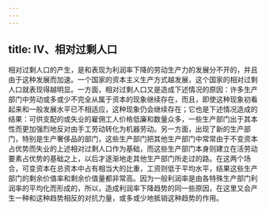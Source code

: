 ```yaml
---
---
---
```

title: IV、相对过剩人口
---




相对过剩人口的产生，是和表现为利润率下降的劳动生产力的发展分不开的，并且由于这种发展而加速。一个国家的资本主义生产方式越发展，这个国家的相对过剩人口就表现得越明显。一方面，相对过剩人口又是造成下述情况的原因：许多生产部门中劳动或多或少不完全从属于资本的现象继续存在，而且，即使这种现象初看起来和一般发展水平已不相适应，这种现象仍会继续存在；它也是下述情况造成的结果：可供支配的或失业的雇佣工人价格低廉和数量众多，一些生产部门出于其本性而更加强烈地反对由手工劳动转化为机器劳动。另一方面，出现了新的生产部门，特别是生产奢侈品的部门，这些生产部门把其他生产部门中常常由于不变资本占优势而失业的上述相对过剩人口作为基础，而这些生产部门本身则建立在活劳动要素占优势的基础之上，以后才逐渐地走其他生产部门所走过的路。在这两个场合，可变资本在总资本中占有相当大的比重，工资则低于平均水平，结果这些生产部门的剩余价值率和剩余价值量都非常高。因为一般利润率是由各特殊生产部门利润率的平均化而形成的，所以，造成利润率下降趋势的同一些原因，在这里又会产生一种和这种趋势相反的对抗力量，或多或少地抵销这种趋势的作用。